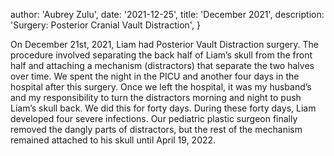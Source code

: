   author: 'Aubrey Zulu',
  date: '2021-12-25',
  title: 'December 2021',
  description:
    'Surgery: Posterior Cranial Vault Distraction',
}


On December 21st, 2021, Liam had Posterior Vault Distraction surgery. The procedure involved separating the back half of Liam’s skull from the front half and attaching a mechanism (distractors) that separate the two halves over time. We spent the night in the PICU and another four days in the hospital after this surgery. Once we left the hospital, it was my husband’s and my responsibility to turn the distractors morning and night to push Liam’s skull back. We did this for forty days. During these forty days, Liam developed four severe infections. Our pediatric plastic surgeon finally removed the dangly parts of distractors, but the rest of the mechanism remained attached to his skull until April 19, 2022.